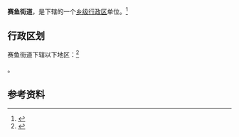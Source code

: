 {{中国乡级行政区
|景观照片文件名 = 
|景观照片描述 = 
|汉语拼音 = 
|其他语言 = 
|其他语言名称 = 
|旧称 = 
|地名出处 = 
|位置图文件名 = 
|位置图描述 = 
|自定义图片= 
|建置时间 = 
|政府驻地 = 
|毗邻 = 
|总面积 = 
|总人口 = 
|总人口年份 = 
|户籍人口 = 
|户籍人口年份 = 
|常住人口 = 
|常住人口年份 = 
|人口密度 = 
|GDP = 
|GDP年份 = 
|邮政编码 = 
|电话区号 = 353
|官方网站 = 
|网站名称 = 
|14/03/03/004/000}}

'''赛鱼街道'''，是{{PRC admin/fullname|14/03/03/004/000|3}}下辖的一个[[乡级行政区|乡级行政区]]单位。<ref>{{PRC admin/ref sgc|{{PRC admin/parent|14/03/03/004/000}}}}</ref>

== 行政区划 ==

赛鱼街道下辖以下地区：<ref>{{PRC admin/ref sgc|14/03/03/004/000}}</ref>

{{PRC admin/children|14/03/03/004/000}}。

== 参考资料 ==

{{reflist}}

{{PRC admin/navcat|14/03/03/004/000}}
{{山西行政区划小作品}}